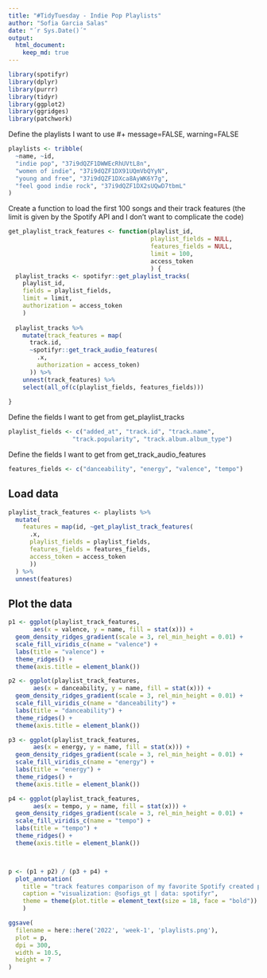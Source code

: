 ```yaml
---
title: "#TidyTuesday - Indie Pop Playlists"
author: "Sofia Garcia Salas"
date: "´r Sys.Date()´"
output:
  html_document:
    keep_md: true
---
```


```r
library(spotifyr)
library(dplyr)
library(purrr)
library(tidyr)
library(ggplot2)
library(ggridges)
library(patchwork)
```

Define the playlists I want to use
#+ message=FALSE, warning=FALSE

```r
playlists <- tribble(
  ~name, ~id,
  "indie pop", "37i9dQZF1DWWEcRhUVtL8n",
  "women of indie", "37i9dQZF1DX91UQmVbQYyN",
  "young and free", "37i9dQZF1DXca8AyWK6Y7g",
  "feel good indie rock", "37i9dQZF1DX2sUQwD7tbmL"
)
```

Create a function to load the first 100 songs and their track features
(the limit is given by the Spotify API and I don't want to complicate
the code)

```r
get_playlist_track_features <- function(playlist_id, 
                                        playlist_fields = NULL, 
                                        features_fields = NULL,
                                        limit = 100, 
                                        access_token
                                        ) {
  playlist_tracks <- spotifyr::get_playlist_tracks(
    playlist_id, 
    fields = playlist_fields, 
    limit = limit,
    authorization = access_token
    )
  
  playlist_tracks %>% 
    mutate(track_features = map(
      track.id, 
      ~spotifyr::get_track_audio_features(
        .x, 
        authorization = access_token)
      )) %>% 
    unnest(track_features) %>% 
    select(all_of(c(playlist_fields, features_fields)))
    
}
```

Define the fields I want to get from get_playlist_tracks

```r
playlist_fields <- c("added_at", "track.id", "track.name", 
                  "track.popularity", "track.album.album_type")
```

Define the fields I want to get from get_track_audio_features

```r
features_fields <- c("danceability", "energy", "valence", "tempo")
```

## Load data

```r
playlist_track_features <- playlists %>% 
  mutate(
    features = map(id, ~get_playlist_track_features(
      .x,
      playlist_fields = playlist_fields,
      features_fields = features_fields,
      access_token = access_token
      ))
  ) %>% 
  unnest(features)
```

## Plot the data

```r
p1 <- ggplot(playlist_track_features,
       aes(x = valence, y = name, fill = stat(x))) +
  geom_density_ridges_gradient(scale = 3, rel_min_height = 0.01) +
  scale_fill_viridis_c(name = "valence") +
  labs(title = "valence") +
  theme_ridges() +
  theme(axis.title = element_blank())

p2 <- ggplot(playlist_track_features,
       aes(x = danceability, y = name, fill = stat(x))) +
  geom_density_ridges_gradient(scale = 3, rel_min_height = 0.01) +
  scale_fill_viridis_c(name = "danceability") +
  labs(title = "danceability") +
  theme_ridges() +
  theme(axis.title = element_blank())

p3 <- ggplot(playlist_track_features,
       aes(x = energy, y = name, fill = stat(x))) +
  geom_density_ridges_gradient(scale = 3, rel_min_height = 0.01) +
  scale_fill_viridis_c(name = "energy") +
  labs(title = "energy") +
  theme_ridges() +
  theme(axis.title = element_blank())

p4 <- ggplot(playlist_track_features,
       aes(x = tempo, y = name, fill = stat(x))) +
  geom_density_ridges_gradient(scale = 3, rel_min_height = 0.01) +
  scale_fill_viridis_c(name = "tempo") +
  labs(title = "tempo") +
  theme_ridges() +
  theme(axis.title = element_blank())




```
```r
p <- (p1 + p2) / (p3 + p4) + 
  plot_annotation(
    title = "track features comparison of my favorite Spotify created playlists",
    caption = "visualization: @sofigs_gt | data: spotifyr",
    theme = theme(plot.title = element_text(size = 18, face = "bold"))
    )


```
```r
ggsave(
  filename = here::here('2022', 'week-1', 'playlists.png'),
  plot = p,
  dpi = 300,
  width = 10.5,
  height = 7
) 
```

